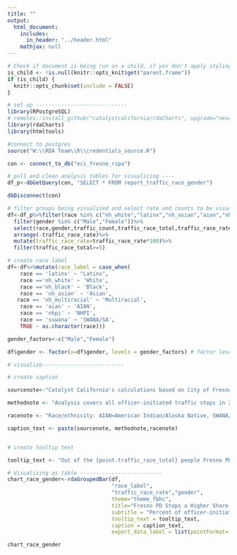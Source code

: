 ```yaml
---
title: ""
output:
  html_document:
    includes:
      in_header: "../header.html"
    mathjax: null
---
```


```r
# Check if document is being run as a child, if yes don't apply styling again
is_child <- !is.null(knitr::opts_knit$get("parent.frame"))
if (is_child) {
  knitr::opts_chunk$set(include = FALSE)
}
```

```r

# set up -----------------------------
library(RPostgreSQL)
# remotes::install_github("catalystcalifornia/rdaCharts", upgrade="never")
library(rdaCharts)
library(htmltools) 

#connect to postgres
source("W:\\RDA Team\\R\\credentials_source.R")

con <- connect_to_db("eci_fresno_ripa")

# pull and clean analysis tables for visualizing ----
df_p<-dbGetQuery(con, "SELECT * FROM report_traffic_race_gender")

dbDisconnect(con)

# filter groups being visualized and select rate and counts to be visualized
df<-df_p%>%filter(race %in% c("nh_white","latinx","nh_asian","aian","nhpi","nh_multiracial","nh_black","sswana"))%>%
  filter(gender %in% c("Male","Female"))%>%
  select(race,gender,traffic_count,traffic_race_total,traffic_race_rate)%>%
  arrange(-traffic_race_rate)%>%
  mutate(traffic_race_rate=traffic_race_rate*100)%>%
  filter(traffic_race_total>=5)

# create race label
df<-df%>%mutate(race_label = case_when(
    race == 'latinx' ~ "Latinx", 
    race =='nh_white' ~ 'White',
    race =='nh_black' ~ 'Black',
    race == 'nh_asian' ~ 'Asian',
   race == 'nh_multiracial' ~ 'Multiracial',
    race == 'aian' ~ 'AIAN',
    race == 'nhpi' ~ 'NHPI',
    race == 'sswana' ~ 'SWANA/SA', 
    TRUE ~ as.character(race)))

gender_factors<-c("Male","Female") 

df$gender <- factor(x=df$gender, levels = gender_factors) # factor levels to order plot by

# visualize--------------------------

# create caption 

sourcenote<-"Catalyst California's calculations based on City of Fresno's Police Stop Data (2022), catalystcalifornia.org, 2024. "

methodnote <- "Analysis covers all officer-initiated traffic stops in 2022. Officers stopped a total of 6 individuals perceived as transgender or gender nonconforming. 67% of these people were perceived as Latinx. Groups with <5 stops (NHPI, Multiracial) were excluded from the chart."

racenote <- "Race/ethnicity: AIAN=American Indian/Alaska Native, SWANA/SA=Southwest Asian (Middle Eastern)/North African/South Asian."

caption_text <- paste(sourcenote, methodnote,racenote)


# create tooltip text

tooltip_text <- "Out of the {point.traffic_race_total} people Fresno PD stopped for traffic reasons and perceived as {point.race_label}, <b>{point.traffic_race_rate:.1f}%</b> were perceived as <b>{point.gender}</b> by Fresno PD, a total of <b>{point.traffic_count:.0f}</b> people."

# Visualizing as table --------------------------
chart_race_gender<-rdaGroupedBar(df,
                                 "race_label",
                                 "traffic_race_rate","gender",
                                 theme="theme_fbhc",
                                 title="Fresno PD Stops a Higher Share of Men of Color During Traffic Stops",
                                 subtitle = "Percent of officer-initiated traffic stops by perceived gender out of stops of same race",
                                 tooltip_text = tooltip_text,
                                 caption = caption_text,
                                 export_data_label = list(pointFormat='{point.traffic_race_rate:.1f}%'))

```

```r

chart_race_gender

```
<script>
  widg = document.getElementsByClassName('html-widget'); //find widgets
  for (let i = 0; i < widg.length; i++) { //loop through
    document.getElementsByClassName('highchart')[i].style.width = '100%'; //adjust width
    document.getElementsByClassName('highchart')[i].style.height = '100%'; //adjust height
  }
</script>